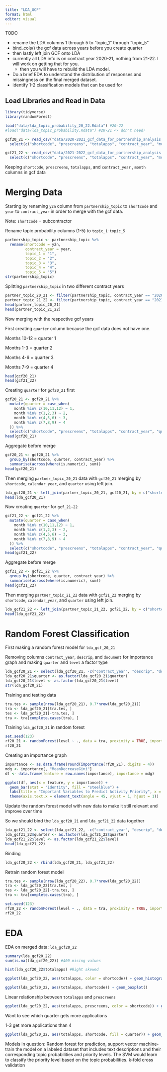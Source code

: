 ```yaml
---
title: "LDA_GCF"
format: html
editor: visual
---
```


TODO

-   rename the LDA columns 1 through 5 to "topic_1" through "topic_5"
-   bind_cols() the gcf data across years before you create quarter
-   then lastly left join GCF onto LDA
-   currently all LDA info is on contract year 2020-21, nothing from 21-22. I will work on getting that for you.
    -   then you will have to rebuild the LDA model.
-   Do a brief EDA to understand the distribution of responses and missingness on the final merged dataset.
-   identify 1-2 classification models that can be used for

## Load Libraries and Read in Data

```r
library(tidyverse)
library(randomForest)
```

```r
load("data/lda_topic_probability_20_22.Rdata") #20-22
#load("data/lda_topic_probability.Rdata") #20-21 <- don't need?

gcf20_21 <- read_csv("data/2020-2021_gcf_data_for_partnership_analysis.csv") %>%
  select(c("shortcode", "prescreens", "totalapps", "contract_year", "month"))

gcf21_22 <- read_csv("data/2021-2022_gcf_data_for_partnership_analysis.csv") %>%
  select(c("shortcode", "prescreens", "totalapps", "contract_year", "month"))
```

Keeping `shortcode`, `prescreens`, `totalapps`, and `contract_year` , `month` columns in gcf data

# Merging Data

Starting by renaming `y2n` column from `partnership_topic` to `shortcode` and `year` to `contract_year` in order to merge with the gcf data.

Note: `shortcode` = subcontractor

Rename topic probability columns (1-5) to `topic_1`-`topic_5`

```r
partnership_topic <- partnership_topic %>% 
  rename(shortcode = y2n, 
         contract_year = year,
         topic_1 = "1",
         topic_2 = "2",
         topic_3 = "3",
         topic_4 = "4",
         topic_5 = "5")
str(partnership_topic)
```

Splitting `partnership_topic` in two different contract years

```r
partner_topic_20_21 <- filter(partnership_topic, contract_year == "2020-2021")
partner_topic_21_22 <- filter(partnership_topic, contract_year == "2021-2022")
head(partner_topic_20_21)
head(partner_topic_21_22)
```

Now merging with the respective gcf years

First creating `quarter` column because the gcf data does not have one.

Months 10-12 = quarter 1

Months 1-3 = quarter 2

Months 4-6 = quarter 3

Months 7-9 = quarter 4

```r
head(gcf20_21)
head(gcf21_22)
```

Creating `quarter` for `gcf20_21` first

```r
gcf20_21 <- gcf20_21 %>%
  mutate(quarter = case_when(
    month %in% c(10,11,12) ~ 1,
    month %in% c(1,2,3) ~ 2,
    month %in% c(4,5,6) ~ 3,
    month %in% c(7,8,9) ~ 4
  )) %>%
  select(c("shortcode", "prescreens", "totalapps", "contract_year", "quarter"))
head(gcf20_21)
```

Aggregate before merge

```r
gcf20_21 <- gcf20_21 %>%
  group_by(shortcode, quarter, contract_year) %>%
  summarise(across(where(is.numeric), sum))
head(gcf20_21)
```

Then merging `partner_topic_20_21` data with `gcf20_21` merging by `shortcode`, `calendar_year`, and `quarter` using left join.

```r
lda_gcf20_21 <- left_join(partner_topic_20_21, gcf20_21, by = c("shortcode", "contract_year", "quarter"))
head(lda_gcf20_21)
```

Now creating `quarter` for `gcf_21-22`

```r
gcf21_22 <- gcf21_22 %>%
  mutate(quarter = case_when(
    month %in% c(10,11,12) ~ 1,
    month %in% c(1,2,3) ~ 2,
    month %in% c(4,5,6) ~ 3,
    month %in% c(7,8,9) ~ 4
  )) %>%
  select(c("shortcode", "prescreens", "totalapps", "contract_year", "quarter"))
head(gcf21_22)
```

Aggregate before merge

```r
gcf21_22 <- gcf21_22 %>%
  group_by(shortcode, quarter, contract_year) %>%
  summarise(across(where(is.numeric), sum))
head(gcf21_22)
```

Then merging `partner_topic_21_22` data with `gcf21_22` merging by `shortcode`, `calendar_year`, and `quarter` using left join.

```r
lda_gcf21_22 <- left_join(partner_topic_21_22, gcf21_22, by = c("shortcode", "contract_year", "quarter"))
head(lda_gcf21_22)
```

# Random Forest Classification

First making a random forest model for `lda_gcf_20_21`

Removing columns `contract_year`, `descrip`, and `document` for importance graph and making `quarter` and `level` a factor type

```r
lda_gcf20_21 <- select(lda_gcf20_21, -c("contract_year", "descrip", "document"))
lda_gcf20_21$quarter <- as.factor(lda_gcf20_21$quarter)
lda_gcf20_21$level <- as.factor(lda_gcf20_21$level)
str(lda_gcf20_21)
```

Training and testing data

```r
tra.tes <- sample(nrow(lda_gcf20_21), 0.7*nrow(lda_gcf20_21))
tra <- lda_gcf20_21[tra.tes, ]
tes <- lda_gcf20_21[-tra.tes, ]
tra <- tra[complete.cases(tra), ]
```

Training `lda_gcf20_21` in random forest

```r
set.seed(123)
rf20_21 <- randomForest(level ~ ., data = tra, proximity = TRUE, importance = TRUE)
rf20_21
```

Creating an importance graph

```r
importance <- as.data.frame(round(importance(rf20_21), digits = 4))
mdg <- importance[, "MeanDecreaseGini"]
df <- data.frame(feature = row.names(importance), importance = mdg)
```

```r
ggplot(df, aes(x = feature, y = importance)) +
  geom_bar(stat = "identity", fill = "steelblue") +
  labs(title = "Important Variables to Predict Activity Priority", x = "Variable", y = "Importance") +
  theme(axis.text.x = element_text(angle = 45, vjust = 1, hjust = 1))
```

Update the random forest model with new data to make it still relevant and improve over time

So we should bind the `lda_gcf20_21` and `lda_gcf21_22` data together

```r
lda_gcf21_22 <- select(lda_gcf21_22, -c("contract_year", "descrip", "document"))
lda_gcf21_22$quarter <- as.factor(lda_gcf21_22$quarter)
lda_gcf21_22$level <- as.factor(lda_gcf21_22$level)
head(lda_gcf21_22)
```

Binding

```r
lda_gcf20_22 <- rbind(lda_gcf20_21, lda_gcf21_22)
```

Retrain random forest model

```r
tra.tes <- sample(nrow(lda_gcf20_22), 0.7*nrow(lda_gcf20_22))
tra <- lda_gcf20_22[tra.tes, ]
tes <- lda_gcf20_22[-tra.tes, ]
tra <- tra[complete.cases(tra), ]
```

```r
set.seed(123)
rf20_22 <- randomForest(level ~ ., data = tra, proximity = TRUE, importance = TRUE)
rf20_22
```

# EDA

EDA on merged data: `lda_gcf20_22`

```r
summary(lda_gcf20_22)
sum(is.na(lda_gcf20_22)) #400 mising values
```

```r
hist(lda_gcf20_22$totalapps) #Right skewed
```

```r
ggplot(lda_gcf20_22, aes(totalapps, color = shortcode)) + geom_histogram()
```

```r
ggplot(lda_gcf20_22, aes(totalapps, shortcode)) + geom_boxplot()
```

Linear relationship between `totalapps` and `prescreens`

```r
ggplot(lda_gcf20_22, aes(totalapps, prescreens, color = shortcode)) + geom_point(alpha = 0.1) + geom_smooth(method = "lm", se = FALSE)
```

Want to see which quarter gets more applications

1-3 get more applications than 4

```r
ggplot(lda_gcf20_22, aes(totalapps, shortcode, fill = quarter)) + geom_bar(stat = "identity", position = position_dodge())
```

Models in question: Random forest for prediction, support vector machine- train the model on a labeled dataset that includes text descriptions and their corresponding topic probabilities and priority levels. The SVM would learn to classify the priority level based on the topic probabilities. k-fold cross validation
